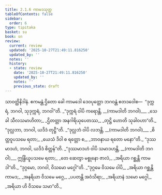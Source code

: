 ```yaml
---
title: 2.1.6 ကာမဒသုတ္တ
tableOfContents: false
sidebar:
  order: 6
type: tipitaka
basket: su
book: sn
review:
  current: review
  updated: '2025-10-27T21:49:11.816250'
  updated_by: ''
  notes: ''
  history:
  - state: review
    date: '2025-10-27T21:49:11.816250'
    updated_by: ''
    notes: ''
    previous_state: draft
---
```



<ReviewStatus review={frontmatter.review} showDetails={true} />

<HypothesisAnnotation frontmatter={frontmatter} />

<DynamicBreadcrumb />

<Division number="87" book="sn" e="ch" v="18" p="294">

<Paragraph number="387" book="sn">
သာဝတ္ထိနိဒါနံ. ဧကမန္တံ ဌိတော ခေါ ကာမဒေါ ဒေဝပုတ္တော ဘဂဝန္တံ ဧတဒဝေါစ—  “ဒုက္ကရံ, ဘဂဝါ, သုဒုက္ကရံ, ဘဂဝါ”တိ.
</Paragraph>

<Paragraph number="388" type="verses" book="sn">
_“ဒုက္ကရံ ဝါပိ ကရောန္တိ, __(ကာမဒါတိ ဘဂဝါ)___  
_သေခါ သီလသမာဟိတာ;_  
_ဌိတတ္တာ အနဂါရိယုပေတဿ,_  
_တုဋ္ဌိ ဟောတိ သုခါဝဟာ”တိ._  

</Paragraph>

<Paragraph number="389" book="sn">
“ဒုလ္လဘာ, ဘဂဝါ, ယဒိဒံ တုဋ္ဌီ”တိ.
</Paragraph>

<Paragraph number="390" type="verses" book="sn">
_“ဒုလ္လဘံ ဝါပိ လဘန္တိ, __(ကာမဒါတိ ဘဂဝါ)___  
_စိတ္တဝူပသမေ ရတာ;_  
_ယေသံ ဒိဝါ စ ရတ္တော စ,_  
_ဘာဝနာယ ရတော မနော”တိ._  

</Paragraph>

<Paragraph number="391" book="sn">
“ဒုဿမာဒဟံ, ဘဂဝါ, ယဒိဒံ စိတ္တန်”တိ.
</Paragraph>

<Paragraph number="392" type="verses" book="sn">
_“ဒုဿမာဒဟံ ဝါပိ သမာဒဟန္တိ, __(ကာမဒါတိ ဘဂဝါ)___  
ဣန္ဒြိယူပသမေ ရတာ;_  
_တေ ဆေတွာ မစ္စုနော ဇာလံ,_  
_အရိယာ ဂစ္ဆန္တိ ကာမဒါ”တိ._  

</Paragraph>

<Paragraph number="393" book="sn">
“ဒုဂ္ဂမော, ဘဂဝါ, ဝိသမော မဂ္ဂေါ”တိ.
</Paragraph>

<Paragraph number="394" type="verses" book="sn">
_“ဒုဂ္ဂမေ ဝိသမေ ဝါပိ,_  
_အရိယာ ဂစ္ဆန္တိ ကာမဒ;_  
_အနရိယာ ဝိသမေ မဂ္ဂေ,_  
_ပပတန္တိ အဝံသိရာ;_  
_အရိယာနံ သမော မဂ္ဂေါ,_  
_အရိယာ ဟိ ဝိသမေ သမာ”တိ._
</Paragraph>
</Division>